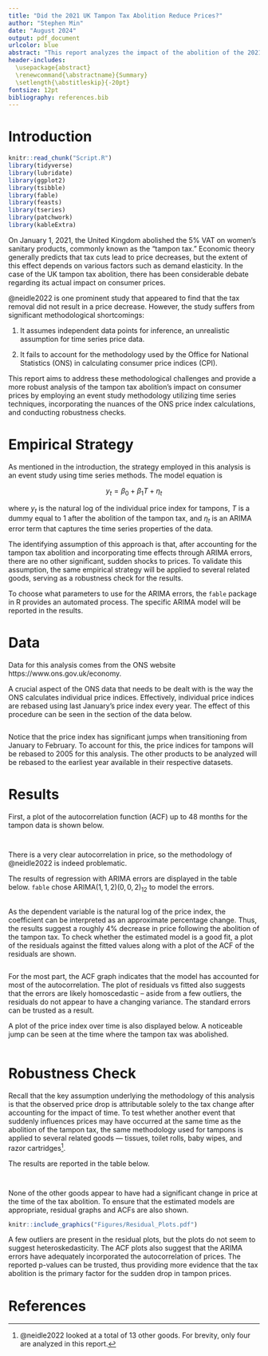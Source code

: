 ```yaml
---
title: "Did the 2021 UK Tampon Tax Abolition Reduce Prices?"
author: "Stephen Min"
date: "August 2024"
output: pdf_document
urlcolor: blue
abstract: "This report analyzes the impact of the abolition of the 2021 UK tampon tax on prices. In particular, it is found that the elimination of the tax resulted in a roughly 4% decrease in the price of tampons, meaning that a majority of the savings was passed on to the consumers."
header-includes:
  \usepackage{abstract}
  \renewcommand{\abstractname}{Summary}
  \setlength{\abstitleskip}{-20pt}
fontsize: 12pt
bibliography: references.bib
---
```


# Introduction

```r
knitr::read_chunk("Script.R")
library(tidyverse)
library(lubridate)
library(ggplot2)
library(tsibble)
library(fable)
library(feasts)
library(tseries)
library(patchwork)
library(kableExtra)
```

On January 1, 2021, the United Kingdom abolished the 5% VAT on women's sanitary products, commonly known as the "tampon tax." Economic theory generally predicts that tax cuts lead to price decreases, but the extent of this effect depends on various factors such as demand elasticity. In the case of the UK tampon tax abolition, there has been considerable debate regarding its actual impact on consumer prices.

@neidle2022 is one prominent study that appeared to find that the tax removal did not result in a price decrease. However, the study suffers from significant methodological shortcomings:

1.  It assumes independent data points for inference, an unrealistic assumption for time series price data.

2.  It fails to account for the methodology used by the Office for National Statistics (ONS) in calculating consumer price indices (CPI).

This report aims to address these methodological challenges and provide a more robust analysis of the tampon tax abolition's impact on consumer prices by employing an event study methodology utilizing time series techniques, incorporating the nuances of the ONS price index calculations, and conducting robustness checks.

# Empirical Strategy

As mentioned in the introduction, the strategy employed in this analysis is an event study using time series methods. The model equation is

$$
y_t = \beta_0 + \beta_1 T + \eta_t
$$

where $y_t$ is the natural log of the individual price index for tampons, $T$ is a dummy equal to 1 after the abolition of the tampon tax, and $\eta_t$ is an ARIMA error term that captures the time series properties of the data.

The identifying assumption of this approach is that, after accounting for the tampon tax abolition and incorporating time effects through ARIMA errors, there are no other significant, sudden shocks to prices. To validate this assumption, the same empirical strategy will be applied to several related goods, serving as a robustness check for the results.

To choose what parameters to use for the ARIMA errors, the `fable` package in R provides an automated process. The specific ARIMA model will be reported in the results.

# Data 

Data for this analysis comes from the ONS website https://www.ons.gov.uk/economy. 

A crucial aspect of the ONS data that needs to be dealt with is the way the ONS calculates individual price indices. Effectively, individual price indices are rebased using last January's price index every year. The effect of this procedure can be seen in the section of the data below.

```r
```

Notice that the price index has significant jumps when transitioning from January to February. To account for this, the price indices for tampons will be rebased to 2005 for this analysis. The other products to be analyzed will be rebased to the earliest year available in their respective datasets.

# Results

First, a plot of the autocorrelation function (ACF) up to 48 months for the tampon data is shown below.

```r
```

```r
```

There is a very clear autocorrelation in price, so the methodology of @neidle2022 is indeed problematic.

The results of regression with ARIMA errors are displayed in the table below. `fable` chose ARIMA$(1,1,2)(0,0,2)_{12}$ to model the errors.

```r
```

As the dependent variable is the natural log of the price index, the coefficient can be interpreted as an approximate percentage change. Thus, the results suggest a roughly 4% decrease in price following the abolition of the tampon tax. To check whether the estimated model is a good fit, a plot of the residuals against the fitted values along with a plot of the ACF of the residuals are shown.

```r
```

For the most part, the ACF graph indicates that the model has accounted for most of the autocorrelation. The plot of residuals vs fitted also suggests that the errors are likely homoscedastic -- aside from a few outliers, the residuals do not appear to have a changing variance. The standard errors can be trusted as a result.

A plot of the price index over time is also displayed below. A noticeable jump can be seen at the time where the tampon tax was abolished.

```r
```

# Robustness Check

Recall that the key assumption underlying the methodology of this analysis is that the observed price drop is attributable solely to the tax change after accounting for the impact of time. To test whether another event that suddenly influences prices may have occurred at the same time as the abolition of the tampon tax, the same methodology used for tampons is applied to several related goods — tissues, toilet rolls, baby wipes, and razor cartridges^[@neidle2022 looked at a total of 13 other goods. For brevity, only four are analyzed in this report.]. 

The results are reported in the table below.

```r
```

```r
```

None of the other goods appear to have had a significant change in price at the time of the tax abolition. To ensure that the estimated models are appropriate, residual graphs and ACFs are also shown.

```r
knitr::include_graphics("Figures/Residual_Plots.pdf")
```

A few outliers are present in the residual plots, but the plots do not seem to suggest heteroskedasticity. The ACF plots also suggest that the ARIMA errors have adequately incorporated the autocorrelation of prices. The reported p-values can be trusted, thus providing more evidence that the tax abolition is the primary factor for the sudden drop in tampon prices. 

\newpage

# References
